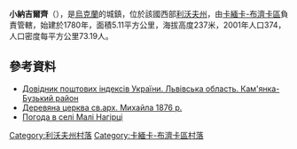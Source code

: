 {{coord|49|59|58|N|24|23|18|E|scale:100000|display=title}}

'''小納吉爾齊'''（{{lang-uk|Малі Нагірці}}），是[[烏克蘭|烏克蘭]]的城鎮，位於該國西部[[利沃夫州|利沃夫州]]，由[[卡緬卡-布濟卡區|卡緬卡-布濟卡區]]負責管轄，始建於1780年，面積5.11平方公里，海拔高度237米，2001年人口374，人口密度每平方公里73.19人。

==參考資料==
*[http://www.uaidx.com/13/287/index Довідник поштових індексів України. Львівська область. Кам'янка-Бузький район] {{Wayback|url=http://www.uaidx.com/13/287/index |date=20160909184945 }}
* [http://decerkva.org.ua/2kambuzM.html Деревяна церква св.арх. Михайла 1876 р.]{{dead link|date=2017年12月 |bot=InternetArchiveBot |fix-attempted=yes }}
* [http://weather.in.ua/ua/l'vovskaja/14798 Погода в селі Малі Нагірці] {{Wayback|url=http://weather.in.ua/ua/l'vovskaja/14798 |date=20160305201556 }}

[[Category:利沃夫州村落|Category:利沃夫州村落]]
[[Category:卡緬卡-布濟卡區村落|Category:卡緬卡-布濟卡區村落]]


{{Lviv-geo-stub}}